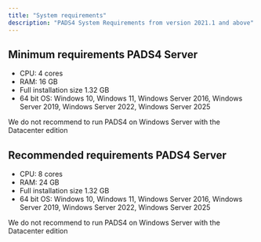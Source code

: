 ```yaml
---
title: "System requirements"
description: "PADS4 System Requirements from version 2021.1 and above"
---
```


## Minimum requirements PADS4 Server

- CPU: 4 cores
- RAM: 16 GB
- Full installation size 1.32 GB
- 64 bit OS: Windows 10, Windows 11, Windows Server 2016, Windows Server 2019, Windows Server 2022, Windows Server 2025

<Warning>
  We do not recommend to run PADS4 on Windows Server with the Datacenter edition
</Warning>

## Recommended requirements PADS4 Server

- CPU: 8 cores
- RAM: 24 GB
- Full installation size 1.32 GB
- 64 bit OS: Windows 10, Windows 11, Windows Server 2016, Windows Server 2019, Windows Server 2022, Windows Server 2025

<Warning>
  We do not recommend to run PADS4 on Windows Server with the Datacenter edition
</Warning>